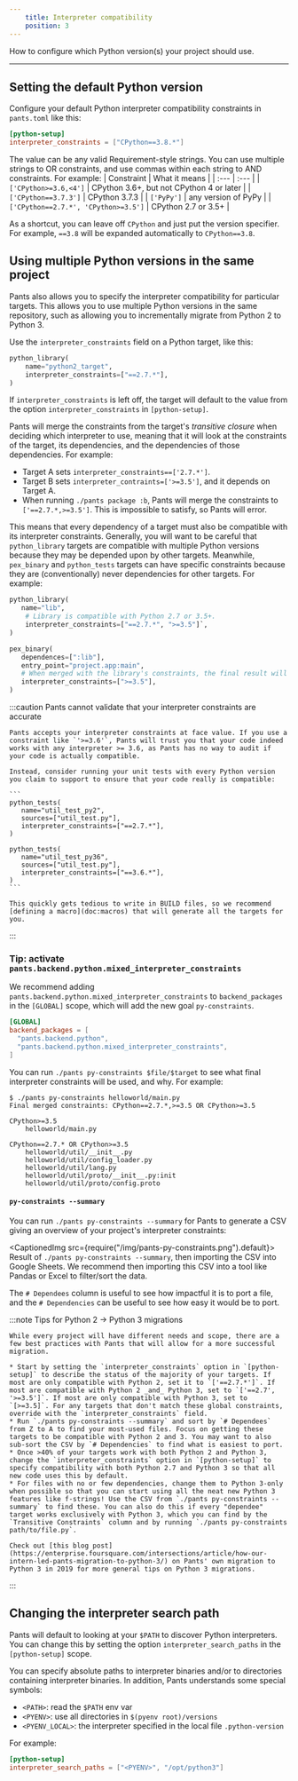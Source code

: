 ```yaml
---
    title: Interpreter compatibility
    position: 3
---
```



How to configure which Python version(s) your project should use.

---

## Setting the default Python version

Configure your default Python interpreter compatibility constraints in `pants.toml` like this:

```toml title="pants.toml"
[python-setup]
interpreter_constraints = ["CPython==3.8.*"]
```

The value can be any valid Requirement-style strings. You can use multiple strings to OR constraints, and use commas within each string to AND constraints. For example:
| Constraint | What it means |
| :--- | :--- |
| `['CPython>=3.6,<4']` | CPython 3.6+, but not CPython 4 or later |
| `['CPython==3.7.3']` | CPython 3.7.3 |
| `['PyPy']` | any version of PyPy |
| `['CPython==2.7.*', 'CPython>=3.5']` | CPython 2.7 or 3.5+ |

As a shortcut, you can leave off `CPython` and just put the version specifier. For example, `==3.8` will be expanded automatically to `CPython==3.8`.

## Using multiple Python versions in the same project

Pants also allows you to specify the interpreter compatibility for particular targets. This allows you to use multiple Python versions in the same repository, such as allowing you to incrementally migrate from Python 2 to Python 3.

Use the `interpreter_constraints` field on a Python target, like this:

```python title="BUILD"
python_library(
    name="python2_target",
    interpreter_constraints=["==2.7.*"],
)
```

If `interpreter_constraints` is left off, the target will default to the value from the option `interpreter_constraints` in `[python-setup]`.

Pants will merge the constraints from the target's _transitive closure_ when deciding which interpreter to use, meaning that it will look at the constraints of the target, its dependencies, and the dependencies of those dependencies. For example:

- Target A sets `interpreter_constraints==['2.7.*']`.
- Target B sets `interpreter_contraints=['>=3.5']`, and it depends on Target A.
- When running `./pants package :b`, Pants will merge the constraints to `['==2.7.*,>=3.5']`. This is impossible to satisfy, so Pants will error.

This means that every dependency of a target must also be compatible with its interpreter constraints. Generally, you will want to be careful that `python_library` targets are compatible with multiple Python versions because they may be depended upon by other targets. Meanwhile, `pex_binary` and `python_tests` targets can have specific constraints because they are (conventionally) never dependencies for other targets. For example:

```python
python_library(
   name="lib",
    # Library is compatible with Python 2.7 or 3.5+.
    interpreter_constraints=["==2.7.*", ">=3.5"]`,
)

pex_binary(
   dependences=[":lib"],
   entry_point="project.app:main",
   # When merged with the library's constraints, the final result will require `>=3.5`.
   interpreter_constraints=[">=3.5"],
)
```

:::caution Pants cannot validate that your interpreter constraints are accurate

    Pants accepts your interpreter constraints at face value. If you use a constraint like `'>=3.6'`, Pants will trust you that your code indeed works with any interpreter >= 3.6, as Pants has no way to audit if your code is actually compatible.

    Instead, consider running your unit tests with every Python version you claim to support to ensure that your code really is compatible:

    ```
    python_tests(
       name="util_test_py2",
       sources=["util_test.py"],
       interpreter_constraints=["==2.7.*"],
    )

    python_tests(
       name="util_test_py36",
       sources=["util_test.py"],
       interpreter_constraints=["==3.6.*"],
    )
    ```

    This quickly gets tedious to write in BUILD files, so we recommend [defining a macro](doc:macros) that will generate all the targets for you.

:::

### Tip: activate `pants.backend.python.mixed_interpreter_constraints`

We recommend adding `pants.backend.python.mixed_interpreter_constraints` to `backend_packages` in the `[GLOBAL]` scope, which will add the new goal `py-constraints`.

```toml title="pants.toml"
[GLOBAL]
backend_packages = [
  "pants.backend.python",
  "pants.backend.python.mixed_interpreter_constraints",
]
```

You can run `./pants py-constraints $file/$target` to see what final interpreter constraints will be used, and why. For example:

```
$ ./pants py-constraints helloworld/main.py
Final merged constraints: CPython==2.7.*,>=3.5 OR CPython>=3.5

CPython>=3.5
    helloworld/main.py

CPython==2.7.* OR CPython>=3.5
    helloworld/util/__init__.py
    helloworld/util/config_loader.py
    helloworld/util/lang.py
    helloworld/util/proto/__init__.py:init
    helloworld/util/proto/config.proto
```

#### `py-constraints --summary`

You can run `./pants py-constraints --summary` for Pants to generate a CSV giving an overview of your project's interpreter constraints:

<CaptionedImg src={require("/img/pants-py-constraints.png").default}>
  Result of `./pants py-constraints --summary`, then importing the CSV into
  Google Sheets.
</CaptionedImg>
We recommend then importing this CSV into a tool like Pandas or Excel to filter/sort
the data.

The `# Dependees` column is useful to see how impactful it is to port a file, and the `# Dependencies` can be useful to see how easy it would be to port.

:::note Tips for Python 2 -> Python 3 migrations

    While every project will have different needs and scope, there are a few best practices with Pants that will allow for a more successful migration.

    * Start by setting the `interpreter_constraints` option in `[python-setup]` to describe the status of the majority of your targets. If most are only compatible with Python 2, set it to `['==2.7.*']`. If most are compatible with Python 2 _and_ Python 3, set to `['==2.7', '>=3.5']`. If most are only compatible with Python 3, set to `[>=3.5]`. For any targets that don't match these global constraints, override with the `interpreter_constraints` field.
    * Run `./pants py-constraints --summary` and sort by `# Dependees` from Z to A to find your most-used files. Focus on getting these targets to be compatible with Python 2 and 3. You may want to also sub-sort the CSV by `# Dependencies` to find what is easiest to port.
    * Once >40% of your targets work with both Python 2 and Python 3, change the `interpreter_constraints` option in `[python-setup]` to specify compatibility with both Python 2.7 and Python 3 so that all new code uses this by default.
    * For files with no or few dependencies, change them to Python 3-only when possible so that you can start using all the neat new Python 3 features like f-strings! Use the CSV from `./pants py-constraints --summary` to find these. You can also do this if every "dependee" target works exclusively with Python 3, which you can find by the `Transitive Constraints` column and by running `./pants py-constraints path/to/file.py`.

    Check out [this blog post](https://enterprise.foursquare.com/intersections/article/how-our-intern-led-pants-migration-to-python-3/) on Pants' own migration to Python 3 in 2019 for more general tips on Python 3 migrations.

:::

## Changing the interpreter search path

Pants will default to looking at your `$PATH` to discover Python interpreters. You can change this by setting the option `interpreter_search_paths` in the `[python-setup]` scope.

You can specify absolute paths to interpreter binaries and/or to directories containing interpreter binaries. In addition, Pants understands some special symbols:

- `<PATH>`: read the `$PATH` env var
- `<PYENV>`: use all directories in `$(pyenv root)/versions`
- `<PYENV_LOCAL>`: the interpreter specified in the local file `.python-version`

For example:

```toml title="pants.toml"
[python-setup]
interpreter_search_paths = ["<PYENV>", "/opt/python3"]
```
